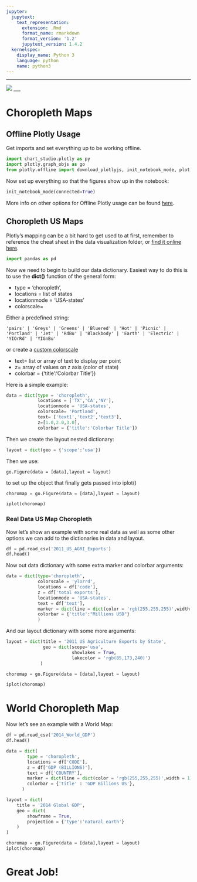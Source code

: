 ```yaml
---
jupyter:
  jupytext:
    text_representation:
      extension: .Rmd
      format_name: rmarkdown
      format_version: '1.2'
      jupytext_version: 1.4.2
  kernelspec:
    display_name: Python 3
    language: python
    name: python3
---
```


___

<a href='http://www.pieriandata.com'> <img src='../Pierian_Data_Logo.png' /></a>
___


# Choropleth Maps


## Offline Plotly Usage


Get imports and set everything up to be working offline.

```python
import chart_studio.plotly as py
import plotly.graph_objs as go 
from plotly.offline import download_plotlyjs, init_notebook_mode, plot, iplot
```

Now set up everything so that the figures show up in the notebook:

```python
init_notebook_mode(connected=True) 
```

More info on other options for Offline Plotly usage can be found [here](https://plot.ly/python/offline/).


## Choropleth US Maps

Plotly's mapping can be a bit hard to get used to at first, remember to reference the cheat sheet in the data visualization folder, or [find it online here](https://images.plot.ly/plotly-documentation/images/python_cheat_sheet.pdf).

```python
import pandas as pd
```

Now we need to begin to build our data dictionary. Easiest way to do this is to use the **dict()** function of the general form:

* type = 'choropleth',
* locations = list of states
* locationmode = 'USA-states'
* colorscale= 

Either a predefined string:

    'pairs' | 'Greys' | 'Greens' | 'Bluered' | 'Hot' | 'Picnic' | 'Portland' | 'Jet' | 'RdBu' | 'Blackbody' | 'Earth' | 'Electric' | 'YIOrRd' | 'YIGnBu'

or create a [custom colorscale](https://plot.ly/python/heatmap-and-contour-colorscales/)

* text= list or array of text to display per point
* z= array of values on z axis (color of state)
* colorbar = {'title':'Colorbar Title'})

Here is a simple example:

```python
data = dict(type = 'choropleth',
            locations = ['TX','CA','NY'],
            locationmode = 'USA-states',
            colorscale= 'Portland',
            text= ['text1','text2','text3'],
            z=[1.0,2.0,3.0],
            colorbar = {'title':'Colorbar Title'})
```

Then we create the layout nested dictionary:

```python
layout = dict(geo = {'scope':'usa'})
```

Then we use: 

    go.Figure(data = [data],layout = layout)
    
to set up the object that finally gets passed into iplot()

```python
choromap = go.Figure(data = [data],layout = layout)
```

```python
iplot(choromap)
```

### Real Data US Map Choropleth

Now let's show an example with some real data as well as some other options we can add to the dictionaries in data and layout.

```python
df = pd.read_csv('2011_US_AGRI_Exports')
df.head()
```

Now out data dictionary with some extra marker and colorbar arguments:

```python
data = dict(type='choropleth',
            colorscale = 'ylorrd',
            locations = df['code'],
            z = df['total exports'],
            locationmode = 'USA-states',
            text = df['text'],
            marker = dict(line = dict(color = 'rgb(255,255,255)',width = 2)),
            colorbar = {'title':"Millions USD"}
            ) 
```

And our layout dictionary with some more arguments:

```python
layout = dict(title = '2011 US Agriculture Exports by State',
              geo = dict(scope='usa',
                         showlakes = True,
                         lakecolor = 'rgb(85,173,240)')
             )
```

```python
choromap = go.Figure(data = [data],layout = layout)
```

```python
iplot(choromap)
```

# World Choropleth Map

Now let's see an example with a World Map:

```python
df = pd.read_csv('2014_World_GDP')
df.head()
```

```python
data = dict(
        type = 'choropleth',
        locations = df['CODE'],
        z = df['GDP (BILLIONS)'],
        text = df['COUNTRY'],
        marker = dict(line = dict(color = 'rgb(255,255,255)',width = 1)),
        colorbar = {'title' : 'GDP Billions US'},
      ) 
```

```python
layout = dict(
    title = '2014 Global GDP',
    geo = dict(
        showframe = True,
        projection = {'type':'natural earth'}
    )
)
```

```python
choromap = go.Figure(data = [data],layout = layout)
iplot(choromap)
```

# Great Job!
